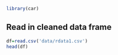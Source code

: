 

```r
library(car)
```

## Read in cleaned data frame

```r
df=read.csv('data/rdata1.csv')
head(df)
```

```r

```

